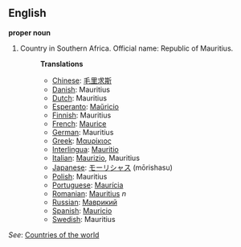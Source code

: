 ==English==

'''proper noun'''

# Country in Southern Africa. Official name: Republic of Mauritius.
#:'''Translations'''
#:*[[Chinese]]: [[毛里求斯]]
#:*[[Danish]]: Mauritius
#:*[[Dutch]]: Mauritius
#:*[[Esperanto]]: [[Maŭricio]]
#:*[[Finnish]]: Mauritius
#:*[[French]]: [[Maurice]]
#:*[[German]]: Mauritius
#:*[[Greek]]: [[Μαυρίκιος]]
#:*[[Interlingua]]: [[Mauritio]]
#:*[[Italian]]: [[Maurizio]], Mauritius
#:*[[Japanese]]: [[モーリシャス]] (mōrishasu)
#:*[[Polish]]: Mauritius
#:*[[Portuguese]]: [[Maurícia]]
#:*[[Romanian]]: [[Mauritius]] ''n''
#:*[[Russian]]: [[Маврикий]]
#:*[[Spanish]]: [[Mauricio]]
#:*[[Swedish]]: Mauritius

''See'': [[Countries of the world]]